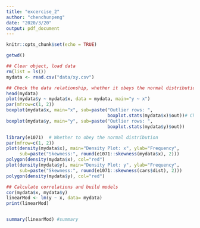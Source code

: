```yaml
---
title: "excercise_2"
author: "chenchunpeng"
date: "2020/3/20"
output: pdf_document
---
```


```r
knitr::opts_chunk$set(echo = TRUE)
```

```r
getwd()
```

```r
## Clear object, load data
rm(list = ls())
mydata <- read.csv("data/xy.csv")
```

```r
## Check the data relationship, whether it obeys the normal distribution
head(mydata) 
plot(mydata$y ~ mydata$x, data = mydata, main="y ~ x")
par(mfrow=c(1, 2)) 
boxplot(mydata$x, main="x", sub=paste("Outlier rows: ", 
                                      boxplot.stats(mydata$x)$out))# Check outliers
boxplot(mydata$y, main="y", sub=paste("Outlier rows: ", 
                                      boxplot.stats(mydata$y)$out))
```

```r
library(e1071)  # Whether to obey the normal distribution
par(mfrow=c(1, 2))  
plot(density(mydata$x), main="Density Plot: x", ylab="Frequency", 
     sub=paste("Skewness:", round(e1071::skewness(mydata$x), 2)))  
polygon(density(mydata$x), col="red")
plot(density(mydata$y), main="Density Plot: y", ylab="Frequency", 
     sub=paste("Skewness:", round(e1071::skewness(cars$dist), 2)))  
polygon(density(mydata$y), col="red")
```

```r
## Calculate correlations and build models
cor(mydata$x, mydata$y) 
linearMod <- lm(y ~ x, data= mydata)  
print(linearMod)


summary(linearMod) #summary
```













